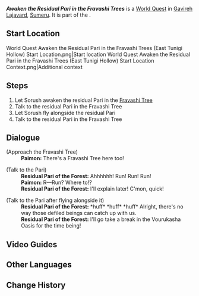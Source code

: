 {{Quest Infobox
|title         = Awaken the Residual Pari in the Fravashi Trees
|id            = 73332
|image         = World Quest Awaken the Residual Pari in the Fravashi Trees (East Tunigi Hollow).png
|type          = World
|chapter       = Pale Fire
|characters    = Paimon; Residual Pari of the Forest; Sorush; Traveler
|startLocation = East Tunigi Hollow, [[Girdle of the Sands]], [[Sumeru]]
|region        = Sumeru
|subregion     = Girdle of the Sands
|rewards       = Plume of Purifying Light*1
}}
'''''Awaken the Residual Pari in the Fravashi Trees''''' is a [[World Quest]] in [[Gavireh Lajavard]], [[Sumeru]]. It is part of the {{Quest|Pale Fire}}.

==Start Location==
<gallery>
World Quest Awaken the Residual Pari in the Fravashi Trees (East Tunigi Hollow) Start Location.png|Start location
World Quest Awaken the Residual Pari in the Fravashi Trees (East Tunigi Hollow) Start Location Context.png|Additional context
</gallery>

==Steps==
# Let Sorush awaken the residual Pari in the [[Fravashi Tree]]
# Talk to the residual Pari in the Fravashi Tree
#Let Sorush fly alongside the residual Pari
# Talk to the residual Pari in the Fravashi Tree

==Dialogue==
{{Quest Description|The residual Pari residing within the Fravashi Trees are still trapped in obsessions of the past. It seems that Sorush can awaken them...}}
{{Transclude|Awaken the Residual Pari in the Fravashi Trees (North Tunigi Hollow 1)|first meet|section=1}}
{{Dialogue Start}}
;(Approach the Fravashi Tree)
:'''Paimon:''' There's a Fravashi Tree here too!

;(Talk to the Pari)
:'''Residual Pari of the Forest:''' Ahhhhhh! Run! Run! Run!
:'''Paimon:''' R&mdash;Run? Where to!?
:'''Residual Pari of the Forest:''' I'll explain later! C'mon, quick!

;(Talk to the Pari after flying alongside it)
:'''Residual Pari of the Forest:''' *huff* *huff* *huff* Alright, there's no way those defiled beings can catch up with us.
:'''Residual Pari of the Forest:''' I'll go take a break in the Vourukasha Oasis for the time being!
{{Dialogue End}}
{{Transclude|Awaken the Residual Pari in the Fravashi Trees (North Tunigi Hollow 1)|first clear|section=1}}

==Video Guides==
{{EVT
|video1   = https://youtu.be/g8002TCnkBs
|caption1 = Awaken the Residual Pari in the Fravashi Trees Guide
}}

==Other Languages==
{{Other Languages|Awaken the Residual Pari in the Fravashi Trees (North Tunigi Hollow 1)}}

==Change History==
{{Change History|3.6}}
